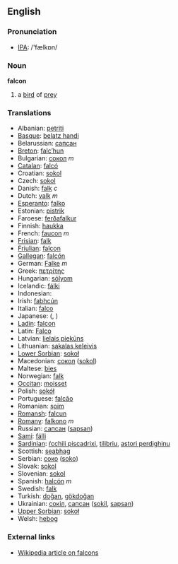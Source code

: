 ==English==

===Pronunciation===

*[[w:IPA|IPA]]: /'fælkɒn/

===Noun===
'''falcon'''

# a [[bird]] of [[prey]]

=== Translations ===

*Albanian: [[petriti]]
*[[Basque]]: [[belatz handi]]
*Belarussian: [[сапсан]]
*[[Breton]]: [[falc’hun]]
*Bulgarian: [[сокол]] ''m''
*[[Catalan]]: [[falcó]]
*Croatian: [[sokol]]
*Czech: [[sokol]]
*Danish: [[falk]] ''c''
*Dutch: [[valk]] ''m''
*[[Esperanto]]: [[falko]]
*Estonian: [[pistrik]]
*Faroese: [[ferðafalkur]]
*Finnish: [[haukka]]
*French: [[faucon]] ''m''
*[[Frisian]]: [[falk]]
*[[Friulian]]: [[falcon]]
*[[Gallegan]]: [[falcón]]
*German: [[Falke]] ''m''
*Greek: [[πετρίτης]] '' ''
*Hungarian: [[sólyom]]
*Icelandic: [[fálki]]
*Indonesian: [[]]
*Irish: [[fabhcún]]
*Italian: [[falco]] '' ''
*Japanese: [[]] ([[]], )
*[[Ladin]]: [[falcon]]
*Latin: [[Falco]] '' ''
*Latvian: [[lielais piekūns]]
*Lithuanian: [[sakalas keleivis]]
*[[Lower Sorbian]]: [[sokoł]]
*Macedonian: [[сокол]] ([[sokol]])
*Maltese: [[bies]]
*Norwegian: [[falk]]
*[[Occitan]]: [[moisset]]
*Polish: [[sokół]] '' ''
*Portuguese: [[falcăo]]
*Romanian: [[şoim]]
*[[Romansh]]: [[falcun]]
*[[Romany]]: [[falkono]] ''m''
*Russian: [[сапсан]] ([[sapsan]]) '' ''
*[[Sami]]: [[fálli]]
*[[Sardinian]]: [[ŕcchili piscadrixi]], [[tilibriu]], [[astori perdighinu]]
*Scottish: [[seabhag]]
*Serbian: [[соко]] ([[soko]])
*Slovak: [[sokol]]
*Slovenian: [[sokol]]
*Spanish: [[halcón]] ''m''
*Swedish: [[falk]]
*Turkish: [[doğan]], [[gökdoğan]]
*Ukrainian: [[сокіл]], [[сапсан]] ([[sokil]], [[sapsan]])
*[[Upper Sorbian]]: [[sokoł]]
*Welsh: [[hebog]]

===External links===

*[[en:Falcon|Wikipedia article on falcons]]